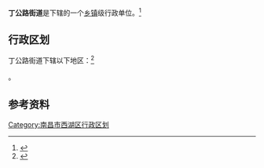 {{中国乡级行政区
|景观照片文件名 = 
|景观照片描述 = 
|汉语拼音 = 
|其他语言 = 
|其他语言名称 = 
|旧称 = 
|地名出处 = 丁公路（为纪念[[丁日昌|丁日昌]]而得名）
|位置图文件名 = 
|位置图描述 = 
|自定义图片= 
|建置时间 = 
|政府驻地 = 
|毗邻 = 
|总面积 = 
|总人口 = 
|总人口年份 = 
|户籍人口 = 
|户籍人口年份 = 
|常住人口 = 
|常住人口年份 = 
|人口密度 = 
|GDP = 
|GDP年份 = 
|邮政编码 = 
|电话区号 = 791
|官方网站 = 
|网站名称 = 
|36/01/03/009/000}}
'''丁公路街道'''是{{PRC admin/fullname|36/01/03/006/000|3}}下辖的一个[[乡镇|乡镇]]级行政单位。<ref>{{PRC admin/ref sgc|{{PRC admin/parent|36/01/03/009/000}}}}</ref>

== 行政区划 ==

丁公路街道下辖以下地区：<ref>{{PRC admin/ref sgc|36/01/03/009/000}}</ref>

{{PRC admin/children|36/01/03/009/000}}。

== 参考资料 ==

{{reflist}}

{{PRC admin/navcat|36/01/03/009/000}}
{{江西行政区划小作品}}

[[Category:南昌市西湖区行政区划|Category:南昌市西湖区行政区划]]